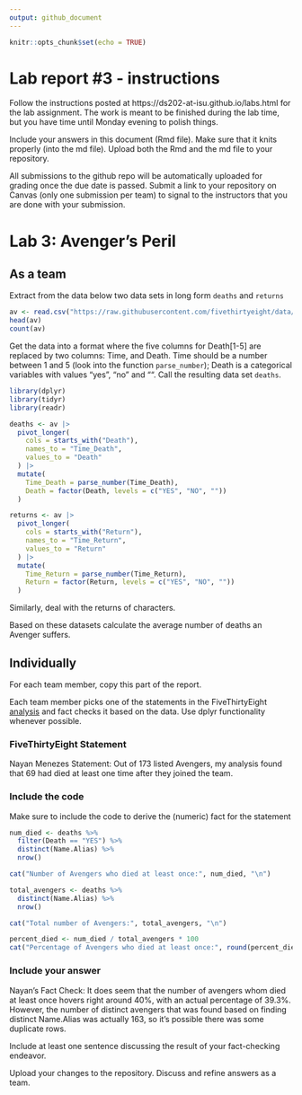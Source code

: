 ```yaml
---
output: github_document
---
```


<!-- README.md is generated from README.Rmd. Please edit the README.Rmd file -->


```r
knitr::opts_chunk$set(echo = TRUE)
```

# Lab report #3 - instructions

Follow the instructions posted at https://ds202-at-isu.github.io/labs.html for the lab assignment. The work is meant to be finished during the lab time, but you have time until Monday evening to polish things.

Include your answers in this document (Rmd file). Make sure that it knits properly (into the md file). Upload both the Rmd and the md file to your repository.  

All submissions to the github repo will be automatically uploaded for grading once the due date is passed.
Submit a link to your repository on Canvas (only one submission per team) to signal to the instructors that you are done with your submission.

# Lab 3: Avenger's Peril

## As a team

Extract from the data below two data sets in long form `deaths` and `returns`

```r
av <- read.csv("https://raw.githubusercontent.com/fivethirtyeight/data/master/avengers/avengers.csv", stringsAsFactors = FALSE)
head(av)
count(av)
```

Get the data into a format where the five columns for Death[1-5] are replaced by two columns: Time, and Death. Time should be a number between 1 and 5 (look into the function `parse_number`); Death is a categorical variables with values "yes", "no" and "". Call the resulting data set `deaths`. 

```r
library(dplyr)
library(tidyr)
library(readr)

deaths <- av |>
  pivot_longer(
    cols = starts_with("Death"),
    names_to = "Time_Death",
    values_to = "Death"
  ) |>
  mutate(
    Time_Death = parse_number(Time_Death),
    Death = factor(Death, levels = c("YES", "NO", ""))
  )

returns <- av |>
  pivot_longer(
    cols = starts_with("Return"),
    names_to = "Time_Return",
    values_to = "Return"
  ) |>
  mutate(
    Time_Return = parse_number(Time_Return),
    Return = factor(Return, levels = c("YES", "NO", ""))
  )
```

Similarly, deal with the returns of characters.

Based on these datasets calculate the average number of deaths an Avenger suffers. 

## Individually

For each team member, copy this part of the report. 

Each team member picks one of the statements in the FiveThirtyEight [analysis](https://fivethirtyeight.com/features/avengers-death-comics-age-of-ultron/) and fact checks it based on the data. Use dplyr functionality whenever possible.

### FiveThirtyEight Statement

Nayan Menezes Statement: Out of 173 listed Avengers, my analysis found that 69 had died at least one time after they joined the team.

### Include the code

Make sure to include the code to derive the (numeric) fact for the statement
```r
num_died <- deaths %>%
  filter(Death == "YES") %>%
  distinct(Name.Alias) %>%
  nrow()

cat("Number of Avengers who died at least once:", num_died, "\n")

total_avengers <- deaths %>%
  distinct(Name.Alias) %>%
  nrow()

cat("Total number of Avengers:", total_avengers, "\n")

percent_died <- num_died / total_avengers * 100
cat("Percentage of Avengers who died at least once:", round(percent_died, 1), "%\n")
```

### Include your answer

Nayan's Fact Check: It does seem that the number of avengers whom died at least once hovers right around 40%, with an actual percentage of 39.3%. However, the number of distinct avengers that was found based on finding distinct Name.Alias was actually 163, so it's possible there was some duplicate rows.

Include at least one sentence discussing the result of your fact-checking endeavor.

Upload your changes to the repository. Discuss and refine answers as a team.
